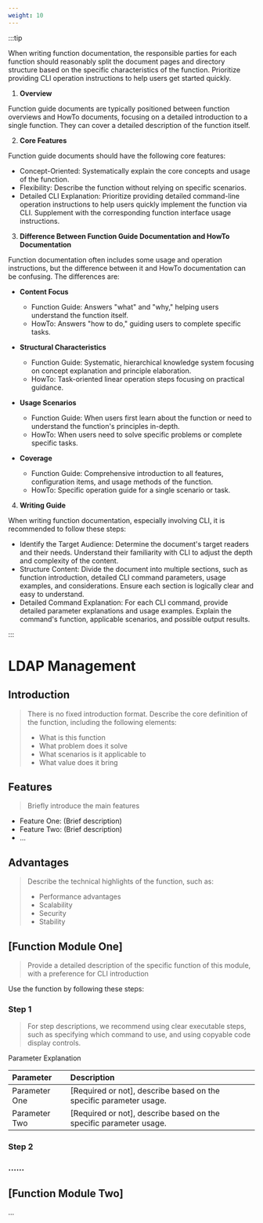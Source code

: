 ```yaml
---
weight: 10
---
```


:::tip

When writing function documentation, the responsible parties for each function should reasonably split the document pages and directory structure based on the specific characteristics of the function. Prioritize providing CLI operation instructions to help users get started quickly.

1. **Overview**

Function guide documents are typically positioned between function overviews and HowTo documents, focusing on a detailed introduction to a single function. They can cover a detailed description of the function itself.

2. **Core Features**

Function guide documents should have the following core features:

- Concept-Oriented: Systematically explain the core concepts and usage of the function.
- Flexibility: Describe the function without relying on specific scenarios.
- Detailed CLI Explanation: Prioritize providing detailed command-line operation instructions to help users quickly implement the function via CLI. Supplement with the corresponding function interface usage instructions.

3. **Difference Between Function Guide Documentation and HowTo Documentation**

Function documentation often includes some usage and operation instructions, but the difference between it and HowTo documentation can be confusing. The differences are:

- **Content Focus**
  - Function Guide: Answers "what" and "why," helping users understand the function itself.
  - HowTo: Answers "how to do," guiding users to complete specific tasks.

- **Structural Characteristics**
  - Function Guide: Systematic, hierarchical knowledge system focusing on concept explanation and principle elaboration.
  - HowTo: Task-oriented linear operation steps focusing on practical guidance.

- **Usage Scenarios**
  - Function Guide: When users first learn about the function or need to understand the function's principles in-depth.
  - HowTo: When users need to solve specific problems or complete specific tasks.

- **Coverage**
  - Function Guide: Comprehensive introduction to all features, configuration items, and usage methods of the function.
  - HowTo: Specific operation guide for a single scenario or task.

4. **Writing Guide**

When writing function documentation, especially involving CLI, it is recommended to follow these steps:

- Identify the Target Audience: Determine the document's target readers and their needs. Understand their familiarity with CLI to adjust the depth and complexity of the content.
- Structure Content: Divide the document into multiple sections, such as function introduction, detailed CLI command parameters, usage examples, and considerations. Ensure each section is logically clear and easy to understand.
- Detailed Command Explanation: For each CLI command, provide detailed parameter explanations and usage examples. Explain the command's function, applicable scenarios, and possible output results.

:::

# LDAP Management

## Introduction

> There is no fixed introduction format. Describe the core definition of the function, including the following elements:
>
> - What is this function
> - What problem does it solve
> - What scenarios is it applicable to
> - What value does it bring

## Features

> Briefly introduce the main features

- Feature One: (Brief description)
- Feature Two: (Brief description)
- ...

## Advantages

> Describe the technical highlights of the function, such as:
>
> - Performance advantages
> - Scalability
> - Security
> - Stability

## [Function Module One]

> Provide a detailed description of the specific function of this module, with a preference for CLI introduction

Use the function by following these steps:

<Steps>

### Step 1

> For step descriptions, we recommend using clear executable steps, such as specifying which command to use, and using copyable code display controls.

Parameter Explanation

| Parameter | Description                               |
| :-------- | :---------------------------------------- |
| Parameter One | [Required or not], describe based on the specific parameter usage. |
| Parameter Two | [Required or not], describe based on the specific parameter usage. |

### Step 2

### ......

</Steps>

## [Function Module Two]

...